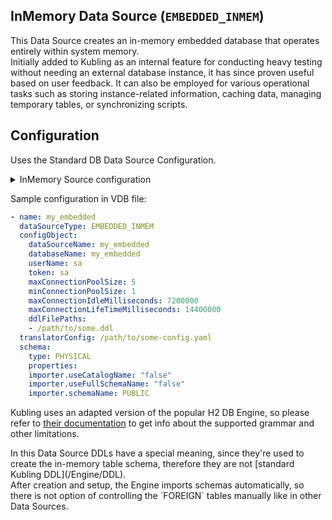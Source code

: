 
## InMemory Data Source (`EMBEDDED_INMEM`)
This Data Source creates an in-memory embedded database that operates entirely within system memory.<br/>
Initially added to Kubling as an internal feature for conducting heavy testing without needing an external database instance, 
it has since proven useful based on user feedback. 
It can also be employed for various operational tasks such as storing instance-related information, caching data, managing temporary tables, or synchronizing scripts.

## Configuration
Uses the Standard DB Data Source Configuration.
<details>
<summary>InMemory Source configuration</summary>

```yaml
type: "object"
id: "schema:kubling:dbvirt:model:vdb:sources:BaseDatabaseSourceConfig"
properties:
  dataSourceName:
    type: "string"
    description: "Internal Engine data source name."
  serverAddress:
    type: "string"
    description: "Address of the remote data source."
  serverPort:
    type: "integer"
    description: "Port where the remote data source is listening for connections."
  databaseName:
    type: "string"
    description: "Remote Data Base name."
  userName:
    type: "string"
    description: "Username used to establish the connection."
  token:
    type: "string"
    description: "Token or password used to establish the connection."
  maxConnectionPoolSize:
    type: "integer"
    description: "Maximum number of connections the Engine will open. Default: 5"
  minConnectionPoolSize:
    type: "integer"
    description: "Minimum number of connections the Engine will keep open. Default:\
      \ 1"
  maxConnectionIdleMilliseconds:
    type: "integer"
    description: "Maximum time in milliseconds a connection can live in the pool without\
      \ being used. Once reached, the connection is closed and removed from the pool.Default:\
      \ 7200000ms (2 hours)"
  maxConnectionLifeTimeMilliseconds:
    type: "integer"
    description: "Maximum time in milliseconds a connection can live in the pool.\
      \ Once reached, the connection is closed and removed from the pool. In case\
      \ of pool size is less than minConnectionPoolSize after the removal, a new fresh\
      \ connection is created.Default: 14400000ms (4 hours)"
  cache:
    type: "object"
    id: "schema:kubling:dbvirt:translation:model:CacheDataSourceConfig"
    properties:
      enabled:
        type: "boolean"
        description: "Specifies whether the cache is enabled for this Data Source.\
          \ Default is false."
      ttlSeconds:
        type: "integer"
        description: "The time-to-live (TTL) for cache entries, in seconds. Default\
          \ is 43,200 seconds (12 hours)."
  allowBruteForceOperations:
    type: "boolean"
    description: "Allows the engine to perform Update and Delete operations using\
      \ all fields as a fallback when no other way to identify rows is available."
  enableSoftTransactions:
    type: "boolean"
  contributesToHealth:
    type: "boolean"
    description: "Indicates whether this data source contributes to the engine's overall\
      \ health status. When set to true, if this data source is not healthy, the engine\
      \ will be marked as unhealthy. Otherwise, the health status of this data source\
      \ is ignored in the overall assessment."
  ddl:
    type: "string"
    description: "Allows to run a DDL in the REMOTE data source once the connection\
      \ is established."
  ddlFilePaths:
    type: "array"
    description: "Allows to run multiple DDL, loaded from external file paths, in\
      \ the REMOTE data source once the connection is established."
    items:
      type: "string"
```
</details>

Sample configuration in VDB file:
```yaml
- name: my_embedded
  dataSourceType: EMBEDDED_INMEM
  configObject:
    dataSourceName: my_embedded
    databaseName: my_embedded
    userName: sa
    token: sa
    maxConnectionPoolSize: 5
    minConnectionPoolSize: 1
    maxConnectionIdleMilliseconds: 7200000
    maxConnectionLifeTimeMilliseconds: 14400000
    ddlFilePaths:
    - /path/to/some.ddl
  translatorConfig: /path/to/some-config.yaml
  schema:
    type: PHYSICAL
    properties:
    importer.useCatalogName: "false"
    importer.useFullSchemaName: "false"
    importer.schemaName: PUBLIC
```

Kubling uses an adapted version of the popular H2 DB Engine, so please refer to [their documentation](https://github.com/h2database/h2database) to get info about the supported grammar
and other limitations.

<Callout>
  In this Data Source DDLs have a special meaning, since they're used to create the in-memory table schema, therefore they are not [standard Kubling DDL](/Engine/DDL).<br/>
  After creation and setup, the Engine imports schemas automatically, so there is not option of controlling the `FOREIGN` tables manually like in other Data Sources.
</Callout>